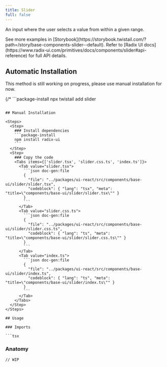 ```yaml
---
title: Slider
full: false
---
```


An input where the user selects a value from within a given range.

<Callout type='info'>
  See more examples in [Storybook](https://storybook.twistail.com/?path=/story/base-components-slider--default).
  Refer to [Radix UI docs](https://www.radix-ui.com/primitives/docs/components/slider#api-reference) for full API details.
</Callout>

## Automatic Installation

<Callout type='warn'>
  This method is still working on progress, please use manual installation for now.
</Callout>

{/* ```package-install
npx twistail add slider
``` */}

## Manual Installation

<Steps>
  <Step>
    ### Install dependencies
    ```package-install
    npm install radix-ui
    ```
  </Step>
  <Step>
    ### Copy the code
    <Tabs items={['slider.tsx', 'slider.css.ts', 'index.ts']}>
      <Tab value="slider.tsx">
        ```json doc-gen:file
        {
          "file": "../packages/ui-react/src/components/base-ui/slider/slider.tsx",
          "codeblock": { "lang": "tsx", "meta": "title=\"components/base-ui/slider/slider.tsx\"" }
        }
        ```
      </Tab>
      <Tab value="slider.css.ts">
        ```json doc-gen:file
        {
          "file": "../packages/ui-react/src/components/base-ui/slider/slider.css.ts",
          "codeblock": { "lang": "ts", "meta": "title=\"components/base-ui/slider/slider.css.ts\"" }
        }
        ```
      </Tab>
      <Tab value="index.ts">
        ```json doc-gen:file
        {
          "file": "../packages/ui-react/src/components/base-ui/slider/index.ts",
          "codeblock": { "lang": "ts", "meta": "title=\"components/base-ui/slider/index.ts\"" }
        }
        ```
      </Tab>
    </Tabs>
  </Step>
</Steps>

## Usage

### Imports

```tsx
```

### Anatomy

```tsx
// WIP
```
